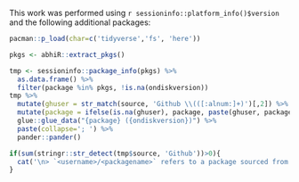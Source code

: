 This work was performed using `r sessioninfo::platform_info()$version` and the following additional
packages:

```r
pacman::p_load(char=c('tidyverse','fs', 'here'))

pkgs <- abhiR::extract_pkgs()

tmp <- sessioninfo::package_info(pkgs) %>% 
  as.data.frame() %>% 
  filter(package %in% pkgs, !is.na(ondiskversion)) 
tmp %>%
  mutate(ghuser = str_match(source, 'Github \\(([:alnum:]+)')[,2]) %>%
  mutate(package = ifelse(is.na(ghuser), package, paste(ghuser, package, sep='/'))) %>%
  glue::glue_data("{package} ({ondiskversion})") %>%
  paste(collapse='; ') %>%
  pander::pander()
```

```r
if(sum(stringr::str_detect(tmp$source, 'Github'))>0){
  cat('\n> `<username>/<packagename>` refers to a package sourced from Github, that can be installed using `remotes::install_github("<username>/<packagename>")`')
}
```

